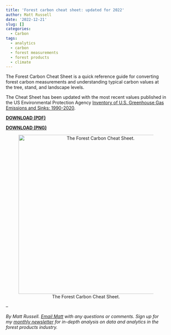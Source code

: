 ```yaml
---
title: 'Forest carbon cheat sheet: updated for 2022'
author: Matt Russell
date: '2022-12-21'
slug: []
categories:
  - Carbon
tags:
  - analytics
  - carbon
  - forest measurements
  - forest products
  - climate
---
```



The Forest Carbon Cheat Sheet is a quick reference guide for converting forest carbon measurements and understanding typical carbon values at the tree, stand, and landscape levels. 

The Cheat Sheet has been updated with the most recent values published in the US Environmental Protection Agency [Inventory of U.S. Greenhouse Gas Emissions and Sinks: 1990-2020](https://www.epa.gov/ghgemissions/inventory-us-greenhouse-gas-emissions-and-sinks-1990-2020).  


[**DOWNLOAD (PDF)**](https://drive.google.com/file/d/1c8j6sn0bITANtrvjM3emca4S-CERDe5k/view?usp=sharing)

[**DOWNLOAD (PNG)**](https://drive.google.com/file/d/1rEcQJwtqHvpnDlHOiyY9MNChYxBPq4Yz/view?usp=sharing)

<center>
![The Forest Carbon Cheat Sheet.](Forest Carbon Cheat Sheet 2022.png){width=500px}
</center>


--

*By Matt Russell. [Email Matt](mailto:matt@arbor-analytics.com) with any questions or comments. Sign up for my [monthly newsletter](https://mailchi.mp/d96897dc0f46/arbor-analytics) for in-depth analysis on data and analytics in the forest products industry.*




